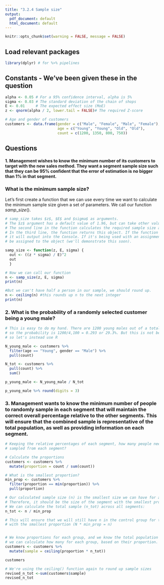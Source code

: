 ---
title: "3.2.4 Sample size"
output:
  pdf_document: default
  html_document: default
---

```{r setup, include=FALSE}
knitr::opts_chunk$set(warning = FALSE, message = FALSE)
```

## Load relevant packages

```{r}
library(dplyr) # for %>% pipelines
```

## Constants - We've been given these in the question 

```{r}
alpha <- 0.05 # For a 95% confidence interval, alpha is 5% 
sigma <- 0.03 # The standard deviation of the chain of shops  
E <- 0.01     # The expected effect size (MoE)  
z <- qnorm(alpha / 2, lower.tail = FALSE)# The required Z-score 

# Age and gender of customers  
customers <- data.frame(gender = c("Male", "Female", "Male", "Female"),  
                        age = c("Young", "Young", "Old", "Old"),  
                        count = c(1200, 1350, 800, 750)) 
```


## Questions 

#### 1. Management wishes to know the minimum number of its customers to target with the new sales method. They want a segment sample size such that they can be 95% confident that the error of estimation is no bigger than 1% in that segment. 

### What is the minimum sample size? 

Let's first create a function that we can use every time we want to calculate the minimum sample size given a set of parameters. We call our function $samp$_$size$().

```{r}

# samp_size takes $z$, $E$ and $sigma$ as arguments. 
# The $z$ argument has a default value of 1.96, but can take other values. 
# The second line in the function calculates the required sample size and calls it "out". 
# In the third line, the function returns this object. If the function is just being used, 
# it will output into the Console. If it's being used with an assignment, this value will 
# be assigned to the object (we'll demonstrate this soon).

samp_size <- function(z, E, sigma) {  
  out <- ((z * sigma) / E)^2  
  out 
  } 
```
 
```{r}
# Now we can call our function
n <- samp_size(z, E, sigma)
print(n)

#But we can't have half a person in our sample, we should round up.  
n <- ceiling(n) #this rounds up n to the next integer 
print(n)
```

### 2. What is the probability of a randomly selected customer being a young male? 

```{r}
# This is easy to do my hand. There are 1200 young males out of a total of 2,000  
# so the probability is 1200/4,100 = 0.293 or 29.3%. But this is not best practice 
# so let's instead use R 

N_young_male <- customers %>%  
  filter(age == "Young", gender == "Male") %>%  
  pull(count) 

N_tot <- customers %>%  
  pull(count) %>%  
  sum() 

p_young_male <- N_young_male / N_tot 

p_young_male %>% round(digits = 3) 
```

### 3. Management wants to know the minimum number of people to randomly sample in each segment that will maintain the correct overall percentage relative to the other segments. This will ensure that the combined sample is representative of the total population, as well as providing information on each segment. 

```{r}
# Keeping the relative percentages of each segment, how many people need to be 
# sampled from each segment? 

# Calculate the proportions  
customers <- customers %>%  
  mutate(proportion = count / sum(count)) 

# What is the smallest proportion?
min_prop <- customers %>%
  filter(proportion == min(proportion)) %>%
  pull(proportion)

# Our calculated sample size (n) is the smallest size we can have for any segment.
# Therefore, it should be the size of the segment with the smallest proportion.
# We can calculate the total sample (n_tot) across all segments:
n_tot <- n / min_prop

# This will ensure that we will still have n in the control group for the group
# with the smallest proportion (N * min_prop = n)


# We know proportions for each group, and we know the total population size. Now
# we can calculate how many for each group, based on their proportion.
customers <- customers %>%
  mutate(sample = ceiling(proportion * n_tot))

customers

# We're using the ceiling() function again to round up sample sizes
revised_n_tot <-sum(customers$sample)
revised_n_tot
```